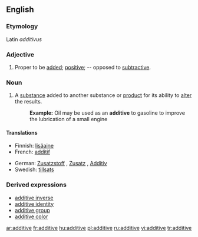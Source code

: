 ==English==

===Etymology===
Latin ''additivus''

===Adjective===
{{en-adj}}

# {{mathematics}} Proper to be [[add]]ed; [[positive]]; -- opposed to [[subtractive]].

===Noun===
{{en-noun}}

# A [[substance]] added to another substance or [[product]] for its ability to [[alter]] the results.
#:'''Example:''' Oil may be used as an '''additive''' to gasoline to improve the lubrication of a small engine

====Translations====
{{top}}
*Finnish: [[lisäaine]]
*French: [[additif]]
{{mid}}
*German: [[Zusatzstoff]] {{m}}, [[Zusatz]] {{m}}, [[Additiv]] {{n}}
*Swedish: [[tillsats]] {{c}}
{{bottom}}

===Derived expressions===
{{rfc-header|Derived expressions}}
*[[additive inverse]]
*[[additive identity]]
*[[additive group]]
*[[additive color]]


[[ar:additive]]
[[fr:additive]]
[[hu:additive]]
[[pl:additive]]
[[ru:additive]]
[[vi:additive]]
[[tr:additive]]